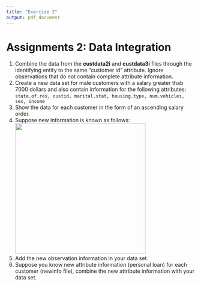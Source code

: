```yaml
---
title: "Exercise 2"
output: pdf_document
---
```


# Assignments 2: Data Integration

1.  Combine the data from the **custdata2i** and **custdata3i** files through the identifying entity to the same "customer id" attribute. Ignore observations that do not contain complete attribute information.
2.  Create a new data set for male customers with a salary greater thab 7000 dollars and also contain information for the following attributes:\
    `state.of.res, custid, marital.stat, housing.type, num.vehicles, sex, income`
3.  Show the data for each customer in the form of an ascending salary order.
4.   Suppose new information is known as follows:\
    ![](images/clipboard-4046379754.png){width="347"}
5.  Add the new observation information in your data set.
6.  Suppose you know new attribute information (personal loan) for each customer (newinfo file), combine the new attribute information with your data set.

```r

```

